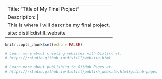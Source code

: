 |                                                 |
|-------------------------------------------------|
| Title: "Title of My Final Project"                |
| Description: \|                                   |
| This is where I will describe my final project. |
| site: distill::distill_website                    |

```r
knitr::opts_chunk$set(echo = FALSE)

# Learn more about creating websites with Distill at:
# https://rstudio.github.io/distill/website.html

# Learn more about publishing to GitHub Pages at:
# https://rstudio.github.io/distill/publish_website.html#github-pages

```
